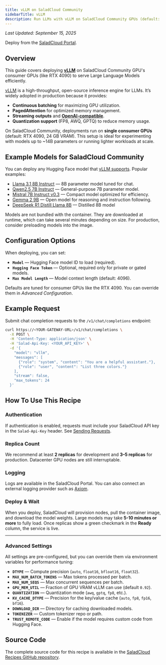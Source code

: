 ```yaml
---
title: vLLM on SaladCloud Community
sidebarTitle: vLLM
description: Run LLMs with vLLM on SaladCloud Community GPUs (default: RTX 4090).
---
```


_Last Updated: September 15, 2025_

<Tip>Deploy from the [SaladCloud Portal](https://portal.salad.com).</Tip>

## Overview

This guide covers deploying [**vLLM**](https://docs.vllm.ai/) on SaladCloud Community GPU's consumer GPUs (like
RTX 4090) to serve Large Language Models efficiently.

[vLLM](https://vllm.ai/) is a high-throughput, open-source inference engine for LLMs. It’s widely adopted in production
because it provides:

- **Continuous batching** for maximizing GPU utilization.
- **PagedAttention** for optimized memory management.
- **Streaming outputs** and
  [**OpenAI-compatible**](https://docs.vllm.ai/en/latest/serving/openai_compatible_server.html).
- **Quantization support** (FP8, AWQ, GPTQ) to reduce memory usage.

On SaladCloud Community, deployments run on **single consumer GPUs** (default: RTX 4090, 24 GB VRAM). This setup is
ideal for experimenting with models up to ~14B parameters or running lighter workloads at scale.

## Example Models for SaladCloud Community

You can deploy any Hugging Face model that [vLLM supports](https://docs.vllm.ai/en/latest/models/supported_models.html).
Popular examples:

- [Llama 3.1 8B Instruct](https://huggingface.co/meta-llama/Meta-Llama-3.1-8B-Instruct) — 8B parameter model tuned for
  chat.
- [Qwen2.5 7B Instruct](https://huggingface.co/Qwen/Qwen2.5-7B-Instruct) — General-purpose 7B parameter model.
- [Mistral 7B Instruct v0.3](https://huggingface.co/mistralai/Mistral-7B-Instruct-v0.3) — Compact model optimized for
  efficiency.
- [Gemma 2 9B](https://huggingface.co/google/gemma-2-9b) — Open model for reasoning and instruction following.
- [DeepSeek R1 Distill Llama 8B](https://huggingface.co/deepseek-ai/DeepSeek-R1-Distill-Llama-8B) — Distilled 8B model

<Callout variation="warning">
  Models are not bundled with the container. They are downloaded at runtime, which can take several minutes depending on
  size. For production, consider preloading models into the image.
</Callout>

## Configuration Options

When deploying, you can set:

- **`Model`** — Hugging Face model ID to load (required).
- **`Hugging Face Token`** — Optional, required only for private or gated models.
- **`Max Model Length`** — Model context length (default: 4096).

Defaults are tuned for consumer GPUs like the RTX 4090. You can override them in _Advanced Configuration_.

## Example Request

Submit chat completion requests to the `/v1/chat/completions` endpoint:

```bash
curl https://<YOUR-GATEWAY-URL>/v1/chat/completions \
  -X POST \
  -H 'Content-Type: application/json' \
  -H 'Salad-Api-Key: <YOUR_API_KEY>' \
  -d '{
    "model": "vllm",
    "messages": [
      {"role": "system", "content": "You are a helpful assistant."},
      {"role": "user", "content": "List three colors."}
    ],
    "stream": false,
    "max_tokens": 24
  }'
```

## How To Use This Recipe

### Authentication

If authentication is enabled, requests must include your SaladCloud API key in the `Salad-Api-Key` header. See
[Sending Requests](/container-engine/how-to-guides/gateway/sending-requests).

### Replica Count

We recommend at least **2 replicas** for development and **3–5 replicas** for production. Datacenter GPU nodes are still
interruptable.

### Logging

Logs are available in the SaladCloud Portal. You can also connect an external logging provider such as
[Axiom](https://axiom.co/).

### Deploy & Wait

When you deploy, SaladCloud will provision nodes, pull the container image, and download the model weights. Large models
may take **5-10 minutes or more** to fully load. Once replicas show a green checkmark in the **Ready** column, the
service is live.

---

### Advanced Settings

All settings are pre-configured, but you can override them via environment variables for performance tuning:

- **`DTYPE`** — Compute precision (`auto`, `float16`, `bfloat16`, `float32`).
- **`MAX_NUM_BATCH_TOKENS`** — Max tokens processed per batch.
- **`MAX_NUM_SEQS`** — Max concurrent sequences per batch.
- **`GPU_MEM_UTIL`** — Fraction of GPU VRAM vLLM can use (default `0.92`).
- **`QUANTIZATION`** — Quantization mode (`awq`, `gptq`, `fp8`, etc.).
- **`KV_CACHE_DTYPE`** — Precision for the key/value cache (`auto`, `fp8`, `fp16`, `bf16`).
- **`DOWNLOAD_DIR`** — Directory for caching downloaded models.
- **`TOKENIZER`** — Custom tokenizer repo or path.
- **`TRUST_REMOTE_CODE`** — Enable if the model requires custom code from Hugging Face.

## Source Code

The complete source code for this recipe is available in the
[SaladCloud Recipes GitHub repository](https://github.com/SaladTechnologies/salad-recipes/tree/master/recipes/vllm).
